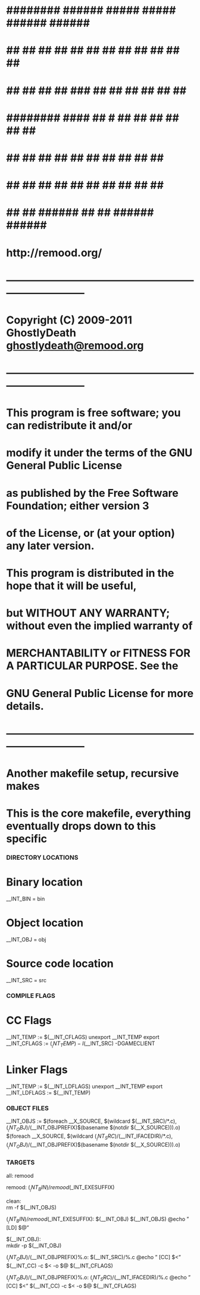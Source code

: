 # ########   ###### #####   #####  ######   ######  ######
# ##     ##  ##     ##  ## ##  ## ##    ## ##    ## ##   ##
# ##     ##  ##     ##   ###   ## ##    ## ##    ## ##    ##
# ########   ####   ##    #    ## ##    ## ##    ## ##    ##
# ##    ##   ##     ##         ## ##    ## ##    ## ##    ##
# ##     ##  ##     ##         ## ##    ## ##    ## ##   ##
# ##      ## ###### ##         ##  ######   ######  ######
#                      http://remood.org/
# -----------------------------------------------------------------------------
# Copyright (C) 2009-2011 GhostlyDeath <ghostlydeath@remood.org>
# -----------------------------------------------------------------------------
# This program is free software; you can redistribute it and/or
# modify it under the terms of the GNU General Public License
# as published by the Free Software Foundation; either version 3
# of the License, or (at your option) any later version.
#
# This program is distributed in the hope that it will be useful,
# but WITHOUT ANY WARRANTY; without even the implied warranty of
# MERCHANTABILITY or FITNESS FOR A PARTICULAR PURPOSE.  See the
# GNU General Public License for more details.
# -----------------------------------------------------------------------------
# Another makefile setup, recursive makes
# This is the core makefile, everything eventually drops down to this specific

###########################
### DIRECTORY LOCATIONS ###
###########################

# Binary location
__INT_BIN = bin

# Object location
__INT_OBJ = obj

# Source code location
__INT_SRC = src

#####################
### COMPILE FLAGS ###
#####################

# CC Flags
__INT_TEMP := $(__INT_CFLAGS)
unexport __INT_TEMP
export __INT_CFLAGS := $(__INT_TEMP) -I$(__INT_SRC) -DGAMECLIENT

# Linker Flags
__INT_TEMP := $(__INT_LDFLAGS)
unexport __INT_TEMP
export __INT_LDFLAGS := $(__INT_TEMP)

####################
### OBJECT FILES ###
####################

__INT_OBJS := $(foreach __X_SOURCE, $(wildcard $(__INT_SRC)/*.c), $(__INT_OBJ)/$(__INT_OBJPREFIX)$(basename $(notdir $(__X_SOURCE))).o) $(foreach __X_SOURCE, $(wildcard $(__INT_SRC)/$(__INT_IFACEDIR)/*.c), $(__INT_OBJ)/$(__INT_OBJPREFIX)$(basename $(notdir $(__X_SOURCE))).o)

###############
### TARGETS ###
###############

all:										remood
											

remood:										$(__INT_BIN)/remood$(_INT_EXESUFFIX)
											

clean:										
											rm -f $(__INT_OBJS)

$(__INT_BIN)/remood$(_INT_EXESUFFIX):		$(__INT_OBJ) $(__INT_OBJS)
											@echo "  [LD] $@"

$(__INT_OBJ):								
											mkdir -p $(__INT_OBJ)

$(__INT_OBJ)/$(__INT_OBJPREFIX)%.o:			$(__INT_SRC)/%.c
											@echo "  [CC] $<"
											$(__INT_CC) -c $< -o $@ $(__INT_CFLAGS)

$(__INT_OBJ)/$(__INT_OBJPREFIX)%.o:			$(__INT_SRC)/$(__INT_IFACEDIR)/%.c
											@echo "  [CC] $<"
											$(__INT_CC) -c $< -o $@ $(__INT_CFLAGS)


